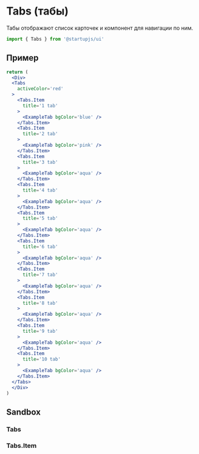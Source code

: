 
# Tabs (табы)

Табы отображают список карточек и компонент для навигации по ним.

```jsx
import { Tabs } from '@startupjs/ui'
```

## Пример

```jsx example
return (
  <Div>
  <Tabs
    activeColor='red'
  >
    <Tabs.Item
      title='1 tab'
    >
      <ExampleTab bgColor='blue' />
    </Tabs.Item>
    <Tabs.Item
      title='2 tab'
    >
      <ExampleTab bgColor='pink' />
    </Tabs.Item>
    <Tabs.Item
      title='3 tab'
    >
      <ExampleTab bgColor='aqua' />
    </Tabs.Item>
    <Tabs.Item
      title='4 tab'
    >
      <ExampleTab bgColor='aqua' />
    </Tabs.Item>
    <Tabs.Item
      title='5 tab'
    >
      <ExampleTab bgColor='aqua' />
    </Tabs.Item>
    <Tabs.Item
      title='6 tab'
    >
      <ExampleTab bgColor='aqua' />
    </Tabs.Item>
    <Tabs.Item
      title='7 tab'
    >
      <ExampleTab bgColor='aqua' />
    </Tabs.Item>
    <Tabs.Item
      title='8 tab'
    >
      <ExampleTab bgColor='aqua' />
    </Tabs.Item>
    <Tabs.Item
      title='9 tab'
    >
      <ExampleTab bgColor='aqua' />
    </Tabs.Item>
    <Tabs.Item
      title='10 tab'
    >
      <ExampleTab bgColor='aqua' />
    </Tabs.Item>
  </Tabs>
  </Div>
)

```

## Sandbox

### Tabs

<Sandbox Component={Tabs} />

### Tabs.Item

<Sandbox Component={Tabs.Item} />
